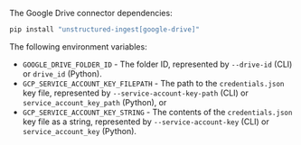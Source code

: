 The Google Drive connector dependencies:

  ```bash CLI, Python
  pip install "unstructured-ingest[google-drive]"
  ```


<AdditionalIngestDependencies />

The following environment variables:

- `GOOGLE_DRIVE_FOLDER_ID` - The folder ID, represented by `--drive-id` (CLI) or `drive_id` (Python).
- `GCP_SERVICE_ACCOUNT_KEY_FILEPATH` - The path to the `credentials.json` key file, represented by `--service-account-key-path` (CLI) or `service_account_key_path` (Python), or
- `GCP_SERVICE_ACCOUNT_KEY_STRING` - The contents of the `credentials.json` key file as a string, represented by `--service-account-key` (CLI) or `service_account_key` (Python).
